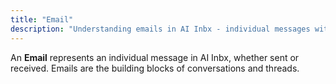 ```yaml
---
title: "Email"
description: "Understanding emails in AI Inbx - individual messages within conversations"
---
```


An **Email** represents an individual message in AI Inbx, whether sent or received. Emails are the building blocks of conversations and threads.